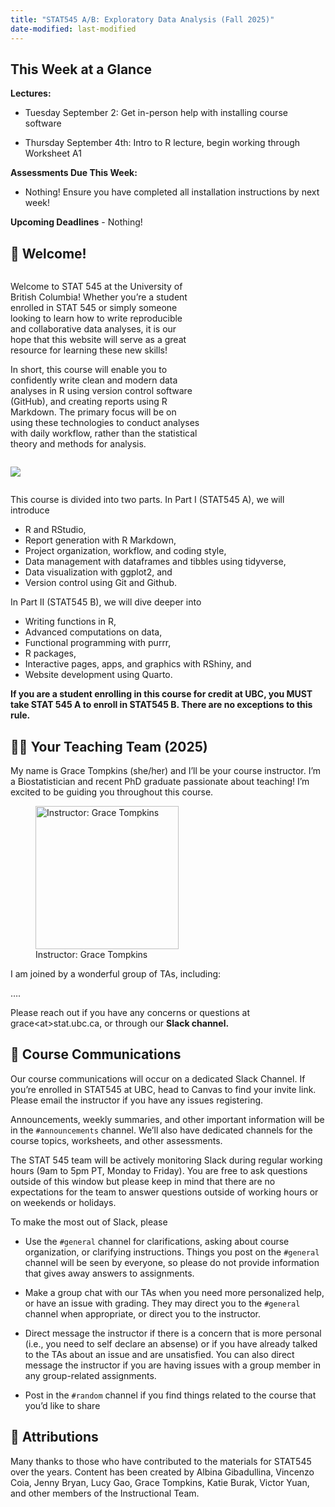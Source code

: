 ```yaml
---
title: "STAT545 A/B: Exploratory Data Analysis (Fall 2025)"
date-modified: last-modified
---
```


::: {.callout-note icon="false"}
## This Week at a Glance

**Lectures:**

-   Tuesday September 2: Get in-person help with installing course software

-   Thursday September 4th: Intro to R lecture, begin working through Worksheet A1

**Assessments Due This Week:**

-   Nothing! Ensure you have completed all installation instructions by next week!

**Upcoming Deadlines** - Nothing!
:::

## 👋 Welcome!

:::::: column-layout
::: {.column width="60%"}
Welcome to STAT 545 at the University of British Columbia! Whether you're a student enrolled in STAT 545 or simply someone looking to learn how to write reproducible and collaborative data analyses, it is our hope that this website will serve as a great resource for learning these new skills!

In short, this course will enable you to confidently write clean and modern data analyses in R using version control software (GitHub), and creating reports using R Markdown. The primary focus will be on using these technologies to conduct analyses with daily workflow, rather than the statistical theory and methods for analysis.
:::

::: {.column width="5%"}
:::

::: {.column width="30%"}
![](images/stat545.png)
:::
::::::

This course is divided into two parts. In Part I (STAT545 A), we will introduce

-   R and RStudio,
-   Report generation with R Markdown,
-   Project organization, workflow, and coding style,
-   Data management with dataframes and tibbles using tidyverse,
-   Data visualization with ggplot2, and
-   Version control using Git and Github.

In Part II (STAT545 B), we will dive deeper into

-   Writing functions in R,
-   Advanced computations on data,
-   Functional programming with purrr,
-   R packages,
-   Interactive pages, apps, and graphics with RShiny, and
-   Website development using Quarto.

**If you are a student enrolling in this course for credit at UBC, you MUST take STAT 545 A to enroll in STAT545 B. There are no exceptions to this rule.**

## 👩‍🏫 Your Teaching Team (2025)

My name is Grace Tompkins (she/her) and I'll be your course instructor. I'm a Biostatistician and recent PhD graduate passionate about teaching! I'm excited to be guiding you throughout this course.

![Instructor: Grace Tompkins](images/avatar.png){fig-align="center" width="229"}

I am joined by a wonderful group of TAs, including:

....

Please reach out if you have any concerns or questions at grace\<at\>stat.ubc.ca, or through our **Slack channel.**

## 📲 Course Communications

Our course communications will occur on a dedicated Slack Channel. If you're enrolled in STAT545 at UBC, head to Canvas to find your invite link. Please email the instructor if you have any issues registering.

Announcements, weekly summaries, and other important information will be in the `#announcements` channel. We'll also have dedicated channels for the course topics, worksheets, and other assessments.

The STAT 545 team will be actively monitoring Slack during regular working hours (9am to 5pm PT, Monday to Friday). You are free to ask questions outside of this window but please keep in mind that there are no expectations for the team to answer questions outside of working hours or on weekends or holidays.

To make the most out of Slack, please

-   Use the `#general` channel for clarifications, asking about course organization, or clarifying instructions. Things you post on the `#general` channel will be seen by everyone, so please do not provide information that gives away answers to assignments.

-   Make a group chat with our TAs when you need more personalized help, or have an issue with grading. They may direct you to the `#general` channel when appropriate, or direct you to the instructor.

-   Direct message the instructor if there is a concern that is more personal (i.e., you need to self declare an absense) or if you have already talked to the TAs about an issue and are unsatisfied. You can also direct message the instructor if you are having issues with a group member in any group-related assignments.

-   Post in the `#random` channel if you find things related to the course that you’d like to share

## 📝 Attributions

Many thanks to those who have contributed to the materials for STAT545 over the years. Content has been created by Albina Gibadullina, Vincenzo Coia, Jenny Bryan, Lucy Gao, Grace Tompkins, Katie Burak, Victor Yuan, and other members of the Instructional Team.
